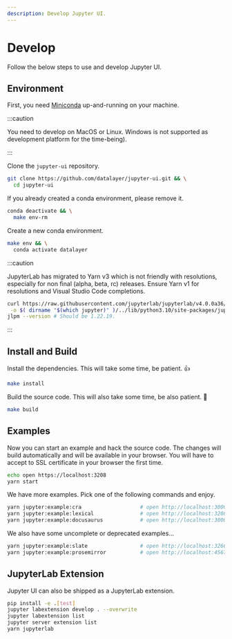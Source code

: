 ```yaml
---
description: Develop Jupyter UI.
---
```


# Develop

Follow the below steps to use and develop Jupyter UI.

## Environment

First, you need [Miniconda](https://docs.conda.io/en/latest/miniconda.html) up-and-running on your machine.

:::caution

You need to develop on MacOS or Linux. Windows is not supported as development platform for the time-being).

:::

Clone the `jupyter-ui` repository.

```bash
git clone https://github.com/datalayer/jupyter-ui.git && \
  cd jupyter-ui
```

If you already created a conda environment, please remove it.

```bash
conda deactivate && \
  make env-rm
```

Create a new conda environment.

```bash
make env && \
  conda activate datalayer
```

:::caution

JupyterLab has migrated to Yarn v3 which is not friendly with resolutions, especially for non final (alpha, beta, rc) releases. Ensure Yarn v1 for resolutions and Visual Studio Code completions.

```bash
curl https://raw.githubusercontent.com/jupyterlab/jupyterlab/v4.0.0a36/jupyterlab/staging/yarn.js \
 -o $( dirname "$(which jupyter)" )/../lib/python3.10/site-packages/jupyterlab/staging/yarn.js
jlpm --version # Should be 1.22.19.
```

:::

## Install and Build

Install the dependencies. This will take some time, be patient. 👍

```bash
make install
```

Build the source code. This will also take some time, be also patient. 🙂

```bash
make build
```

## Examples

Now you can start an example and hack the source code. The changes will build automatically and will be available in your browser. You will have to accept to SSL certificate in your browser the first time.

```bash
echo open https://localhost:3208
yarn start
```

We have more examples. Pick one of the following commands and enjoy.

```bash
yarn jupyter:example:cra                   # open http://localhost:3000
yarn jupyter:example:lexical               # open http://localhost:3208
yarn jupyter:example:docusaurus            # open http://localhost:3000/docs/intro
```

We also have some uncomplete or deprecated examples...

```bash
yarn jupyter:example:slate                 # open http://localhost:3266
yarn jupyter:example:prosemirror           # open http://localhost:4567
```

## JupyterLab Extension

Jupyter UI can also be shipped as a JupyterLab extension.

```bash
pip install -e .[test]
jupyter labextension develop . --overwrite
jupyter labextension list
jupyter server extension list
yarn jupyterlab
```
